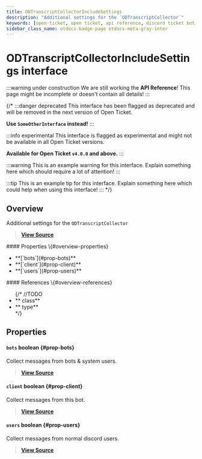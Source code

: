 ```yaml
---
title: ODTranscriptCollectorIncludeSettings
description: "Additional settings for the `ODTranscriptCollector`"
keywords: [open-ticket, open ticket, api reference, discord ticket bot, interface]
sidebar_class_name: otdocs-badge-page otdocs-meta-gray-inter
---
```

<head>
    <link rel="apple-touch-icon" href="/img/logo_vertical.png"/>
</head>

# ODTranscriptCollectorIncludeSettings <M color="gray">interface</M>

:::warning under construction
We are still working the **API Reference**! This page might be incomplete or doesn't contain all details!
:::

{/*
:::danger deprecated
This interface has been flagged as deprecated and will be removed in the next version of Open Ticket.

**Use `SomeOtherInterface` instead!**
:::

:::info experimental
This interface is flagged as experimental and might not be available in all Open Ticket versions.

**Available for Open Ticket `v4.0.0` and above.**
:::

:::warning
This is an example warning for this interface. Explain something here which should require a lot of attention!
:::

:::tip
This is an example tip for this interface. Explain something here which could help when using this interface!
:::
*/}

## Overview
Additional settings for the `ODTranscriptCollector`

> [**View Source**](https://otgithub.dj-dj.be/tree/main/src/core/api/openticket/transcript.ts#L444)

<FlexHorizontal>
<div style={{width:"50%"}} className="otdocs-flex-mobile-width">
    #### Properties \{#overview-properties}
    <ul>
        <li>**[`bots`](#prop-bots)**</li>
        <li>**[`client`](#prop-client)**</li>
        <li>**[`users`](#prop-users)**</li>
    </ul>
</div>
<div style={{width:"50%"}} className="otdocs-flex-mobile-width">
    #### References \{#overview-references}
    <ul>
        {/*
        //TODO
        <li>**<code><ApiUrl url="class:ODId" label="api.ODId"/></code> <M color="purple">class</M>**</li>
        <li>**<code><ApiUrl url="type:ODExampleType" label="api.ODExampleType"/></code> <M color="brown">type</M>**</li>
        */}
    </ul>
</div>
</FlexHorizontal>

## Properties
<Divider></Divider>
#### `bots` <M color="red">boolean</M> <ApiBlock><ApiUrl url="js:boolean" label="boolean"/></ApiBlock> \{#prop-bots}
Collect messages from bots & system users.

> [**View Source**](https://otgithub.dj-dj.be/tree/main/src/core/api/openticket/transcript.ts#L448)

<Divider></Divider>
#### `client` <M color="red">boolean</M> <ApiBlock><ApiUrl url="js:boolean" label="boolean"/></ApiBlock> \{#prop-client}
Collect messages from this bot.

> [**View Source**](https://otgithub.dj-dj.be/tree/main/src/core/api/openticket/transcript.ts#L450)

<Divider></Divider>
#### `users` <M color="red">boolean</M> <ApiBlock><ApiUrl url="js:boolean" label="boolean"/></ApiBlock> \{#prop-users}
Collect messages from normal discord users.

> [**View Source**](https://otgithub.dj-dj.be/tree/main/src/core/api/openticket/transcript.ts#L446)

<Divider></Divider>

